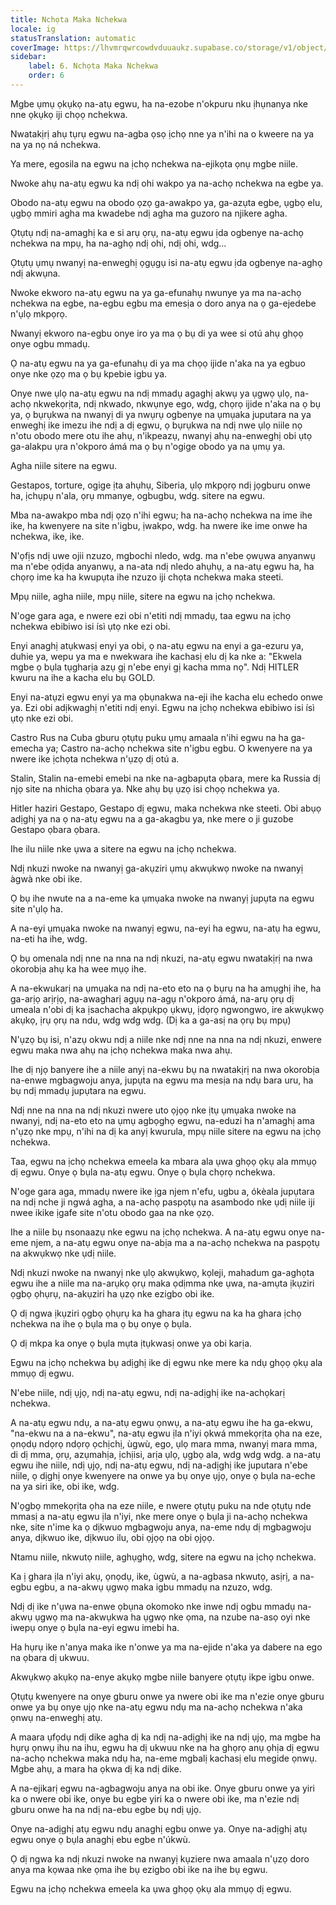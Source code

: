 ```yaml
---
title: Nchọta Maka Nchekwa
locale: ig
statusTranslation: automatic
coverImage: https://lhvmrqwrcowdvduuaukz.supabase.co/storage/v1/object/public/strapi-uploads/small_cover-educacion-fundamental.webp-2d51a7828a2b1309555be27f7e2a61a0.webp
sidebar:
    label: 6. Nchọta Maka Nchekwa
    order: 6
---
```

Mgbe ụmụ ọkụkọ na-atụ egwu, ha na-ezobe n'okpuru nku ịhụnanya nke nne ọkụkọ iji chọọ nchekwa.

Nwatakịrị ahụ tụrụ egwu na-agba ọsọ ịchọ nne ya n'ihi na o kweere na ya na ya nọ ná nchekwa.

Ya mere, egosila na egwu na ịchọ nchekwa na-ejikọta ọnụ mgbe niile.

Nwoke ahụ na-atụ egwu ka ndị ohi wakpo ya na-achọ nchekwa na egbe ya.

Obodo na-atụ egwu na obodo ọzọ ga-awakpo ya, ga-azụta egbe, ụgbọ elu, ụgbọ mmiri agha ma kwadebe ndị agha ma guzoro na njikere agha.

Ọtụtụ ndị na-amaghị ka e si arụ ọrụ, na-atụ egwu ịda ogbenye na-achọ nchekwa na mpụ, ha na-aghọ ndị ohi, ndị ohi, wdg...

Ọtụtụ ụmụ nwanyị na-enweghị ọgụgụ isi na-atụ egwu ịda ogbenye na-aghọ ndị akwụna.

Nwoke ekworo na-atụ egwu na ya ga-efunahụ nwunye ya ma na-achọ nchekwa na egbe, na-egbu egbu ma emesịa o doro anya na ọ ga-ejedebe n'ụlọ mkpọrọ.

Nwanyị ekworo na-egbu onye iro ya ma ọ bụ di ya wee si otú ahụ ghọọ onye ogbu mmadụ.

Ọ na-atụ egwu na ya ga-efunahụ di ya ma chọọ ijide n'aka na ya egbuo onye nke ọzọ ma ọ bụ kpebie igbu ya.

Onye nwe ụlọ na-atụ egwu na ndị mmadụ agaghị akwụ ya ụgwọ ụlọ, na-achọ nkwekọrịta, ndị nkwado, nkwụnye ego, wdg, chọrọ ijide n'aka na ọ bụ ya, ọ bụrụkwa na nwanyị di ya nwụrụ ogbenye na ụmụaka juputara na ya enweghị ike imezu ihe ndị a dị egwu, ọ bụrụkwa na ndị nwe ụlọ niile nọ n'otu obodo mere otu ihe ahụ, n'ikpeazụ, nwanyị ahụ na-enweghị obi ụtọ ga-alakpu ụra n'okporo ámá ma ọ bụ n'ogige obodo ya na ụmụ ya.

Agha niile sitere na egwu.

Gestapos, torture, ogige ịta ahụhụ, Siberia, ụlọ mkpọrọ ndị jọgburu onwe ha, ịchụpụ n'ala, ọrụ mmanye, ogbugbu, wdg. sitere na egwu.

Mba na-awakpo mba ndị ọzọ n'ihi egwu; ha na-achọ nchekwa na ime ihe ike, ha kwenyere na site n'igbu, ịwakpo, wdg. ha nwere ike ime onwe ha nchekwa, ike, ike.

N'ọfịs ndị uwe ojii nzuzo, mgbochi nledo, wdg. ma n'ebe ọwụwa anyanwụ ma n'ebe ọdịda anyanwụ, a na-ata ndị nledo ahụhụ, a na-atụ egwu ha, ha chọrọ ime ka ha kwupụta ihe nzuzo iji chọta nchekwa maka steeti.

Mpụ niile, agha niile, mpụ niile, sitere na egwu na ịchọ nchekwa.

N'oge gara aga, e nwere ezi obi n'etiti ndị mmadụ, taa egwu na ịchọ nchekwa ebibiwo isi ísì ụtọ nke ezi obi.

Enyi anaghị atụkwasị enyi ya obi, ọ na-atụ egwu na enyi a ga-ezuru ya, duhie ya, wepu ya ma e nwekwara ihe kachasị elu dị ka nke a: "Ekwela mgbe ọ bụla tụgharịa azụ gị n'ebe enyi gị kacha mma nọ". Ndị HITLER kwuru na ihe a kacha elu bụ GOLD.

Enyi na-atụzi egwu enyi ya ma ọbụnakwa na-eji ihe kacha elu echedo onwe ya. Ezi obi adịkwaghị n'etiti ndị enyi. Egwu na ịchọ nchekwa ebibiwo isi ísì ụtọ nke ezi obi.

Castro Rus na Cuba gburu ọtụtụ puku ụmụ amaala n'ihi egwu na ha ga-emecha ya; Castro na-achọ nchekwa site n'igbu egbu. O kwenyere na ya nwere ike ịchọta nchekwa n'ụzọ dị otú a.

Stalin, Stalin na-emebi emebi na nke na-agbapụta ọbara, mere ka Russia dị njọ site na nhicha ọbara ya. Nke ahụ bụ ụzọ isi chọọ nchekwa ya.

Hitler haziri Gestapo, Gestapo dị egwu, maka nchekwa nke steeti. Obi abụọ adịghị ya na ọ na-atụ egwu na a ga-akagbu ya, nke mere o ji guzobe Gestapo ọbara ọbara.

Ihe ilu niile nke ụwa a sitere na egwu na ịchọ nchekwa.

Ndị nkuzi nwoke na nwanyị ga-akụziri ụmụ akwụkwọ nwoke na nwanyị àgwà nke obi ike.

Ọ bụ ihe nwute na a na-eme ka ụmụaka nwoke na nwanyị jupụta na egwu site n'ụlọ ha.

A na-eyi ụmụaka nwoke na nwanyị egwu, na-eyi ha egwu, na-atụ ha egwu, na-eti ha ihe, wdg.

Ọ bụ omenala ndị nne na nna na ndị nkuzi, na-atụ egwu nwatakịrị na nwa okorobịa ahụ ka ha wee mụọ ihe.

A na-ekwukarị na ụmụaka na ndị na-eto eto na ọ bụrụ na ha amụghị ihe, ha ga-arịọ arịrịọ, na-awagharị agụụ na-agụ n'okporo ámá, na-arụ ọrụ dị umeala n'obi dị ka ịsachacha akpụkpọ ụkwụ, ịdọrọ ngwongwo, ire akwụkwọ akụkọ, ịrụ ọrụ na ndu, wdg wdg wdg. (Dị ka a ga-asị na ọrụ bụ mpụ)

N'ụzọ bụ isi, n'azụ okwu ndị a niile nke ndị nne na nna na ndị nkuzi, enwere egwu maka nwa ahụ na ịchọ nchekwa maka nwa ahụ.

Ihe dị njọ banyere ihe a niile anyị na-ekwu bụ na nwatakịrị na nwa okorobịa na-enwe mgbagwoju anya, jupụta na egwu ma mesịa na ndụ bara uru, ha bụ ndị mmadụ jupụtara na egwu.

Ndị nne na nna na ndị nkuzi nwere uto ọjọọ nke ịtụ ụmụaka nwoke na nwanyị, ndị na-eto eto na ụmụ agbọghọ egwu, na-eduzi ha n'amaghị ama n'ụzọ nke mpụ, n'ihi na dị ka anyị kwurula, mpụ niile sitere na egwu na ịchọ nchekwa.

Taa, egwu na ịchọ nchekwa emeela ka mbara ala ụwa ghọọ ọkụ ala mmụọ dị egwu. Onye ọ bụla na-atụ egwu. Onye ọ bụla chọrọ nchekwa.

N'oge gara aga, mmadụ nwere ike ịga njem n'efu, ugbu a, ókèala jupụtara na ndị nche ji ngwá agha, a na-achọ paspọtụ na asambodo nke ụdị niile iji nwee ikike ịgafe site n'otu obodo gaa na nke ọzọ.

Ihe a niile bụ nsonaazụ nke egwu na ịchọ nchekwa. A na-atụ egwu onye na-eme njem, a na-atụ egwu onye na-abịa ma a na-achọ nchekwa na paspọtụ na akwụkwọ nke ụdị niile.

Ndị nkuzi nwoke na nwanyị nke ụlọ akwụkwọ, kọleji, mahadum ga-aghọta egwu ihe a niile ma na-arụkọ ọrụ maka ọdịmma nke ụwa, na-amụta ịkụziri ọgbọ ọhụrụ, na-akụziri ha ụzọ nke ezigbo obi ike.

Ọ dị ngwa ịkụziri ọgbọ ọhụrụ ka ha ghara ịtụ egwu na ka ha ghara ịchọ nchekwa na ihe ọ bụla ma ọ bụ onye ọ bụla.

Ọ dị mkpa ka onye ọ bụla mụta ịtụkwasị onwe ya obi karịa.

Egwu na ịchọ nchekwa bụ adịghị ike dị egwu nke mere ka ndụ ghọọ ọkụ ala mmụọ dị egwu.

N'ebe niile, ndị ụjọ, ndị na-atụ egwu, ndị na-adịghị ike na-achọkarị nchekwa.

A na-atụ egwu ndụ, a na-atụ egwu ọnwụ, a na-atụ egwu ihe ha ga-ekwu, "na-ekwu na a na-ekwu", na-atụ egwu ịla n'iyi ọkwá mmekọrịta ọha na eze, ọnọdụ ndọrọ ndọrọ ọchịchị, ùgwù, ego, ụlọ mara mma, nwanyị mara mma, di dị mma, ọrụ, azụmahịa, ịchịisi, arịa ụlọ, ụgbọ ala, wdg wdg wdg. a na-atụ egwu ihe niile, ndị ụjọ, ndị na-atụ egwu, ndị na-adịghị ike juputara n'ebe niile, ọ dịghị onye kwenyere na onwe ya bụ onye ụjọ, onye ọ bụla na-eche na ya siri ike, obi ike, wdg.

N'ọgbọ mmekọrịta ọha na eze niile, e nwere ọtụtụ puku na nde ọtụtụ nde mmasị a na-atụ egwu ịla n'iyi, nke mere onye ọ bụla ji na-achọ nchekwa nke, site n'ime ka ọ dịkwuo mgbagwoju anya, na-eme ndụ dị mgbagwoju anya, dịkwuo ike, dịkwuo ilu, obi ọjọọ na obi ọjọọ.

Ntamu niile, nkwutọ niile, aghụghọ, wdg, sitere na egwu na ịchọ nchekwa.

Ka ị ghara ịla n'iyi akụ, ọnọdụ, ike, ùgwù, a na-agbasa nkwutọ, asịrị, a na-egbu egbu, a na-akwụ ụgwọ maka igbu mmadụ na nzuzo, wdg.

Ndị dị ike n'ụwa na-enwe ọbụna okomoko nke inwe ndị ogbu mmadụ na-akwụ ụgwọ ma na-akwụkwa ha ụgwọ nke ọma, na nzube na-asọ oyi nke iwepụ onye ọ bụla na-eyi egwu imebi ha.

Ha hụrụ ike n'anya maka ike n'onwe ya ma na-ejide n'aka ya dabere na ego na ọbara dị ukwuu.

Akwụkwọ akụkọ na-enye akụkọ mgbe niile banyere ọtụtụ ikpe igbu onwe.

Ọtụtụ kwenyere na onye gburu onwe ya nwere obi ike ma n'ezie onye gburu onwe ya bụ onye ụjọ nke na-atụ egwu ndụ ma na-achọ nchekwa n'aka ọnwụ na-enweghị atụ.

A maara ụfọdụ ndị dike agha dị ka ndị na-adịghị ike na ndị ụjọ, ma mgbe ha hụrụ ọnwụ ihu na ihu, egwu ha dị ukwuu nke na ha ghọrọ anụ ọhịa dị egwu na-achọ nchekwa maka ndụ ha, na-eme mgbalị kachasị elu megide ọnwụ. Mgbe ahụ, a mara ha ọkwa dị ka ndị dike.

A na-ejikarị egwu na-agbagwoju anya na obi ike. Onye gburu onwe ya yiri ka o nwere obi ike, onye bu egbe yiri ka o nwere obi ike, ma n'ezie ndị gburu onwe ha na ndị na-ebu egbe bụ ndị ụjọ.

Onye na-adịghị atụ egwu ndụ anaghị egbu onwe ya. Onye na-adịghị atụ egwu onye ọ bụla anaghị ebu egbe n'úkwù.

Ọ dị ngwa ka ndị nkuzi nwoke na nwanyị kụziere nwa amaala n'ụzọ doro anya ma kọwaa nke ọma ihe bụ ezigbo obi ike na ihe bụ egwu.

Egwu na ịchọ nchekwa emeela ka ụwa ghọọ ọkụ ala mmụọ dị egwu.


